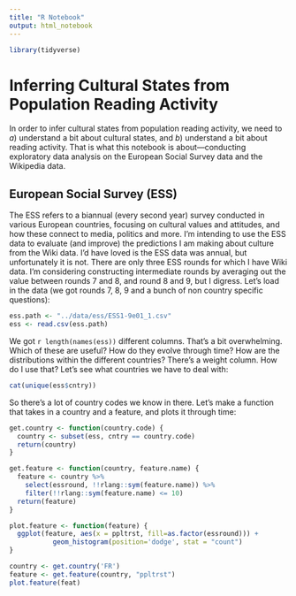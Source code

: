 ```yaml
---
title: "R Notebook"
output: html_notebook
---
```


```r
library(tidyverse)
```

# Inferring Cultural States from Population Reading Activity
In order to infer cultural states from population reading activity,
we need to $a)$ understand a bit about cultural states, and $b)$ understand a bit about reading activity. That is what this notebook is about—conducting exploratory data analysis on the European Social Survey data and the Wikipedia data.

## European Social Survey (ESS)

The ESS refers to a biannual (every second year) survey conducted in various European countries,
focusing on cultural values and attitudes, and how these connect to media, politics and more.
I'm intending to use the ESS data to evaluate (and improve) the predictions I am making about
culture from the Wiki data. I'd have loved is the ESS data was annual, but unfortunately it is
not. There are only three ESS rounds for which I have Wiki data. I'm considering constructing
intermediate rounds by averaging out the value between rounds 7 and 8, and round 8 and 9, but
I digress. Let's load in the data (we got rounds 7, 8, 9 and a bunch of non country specific
questions):

```r
ess.path <- "../data/ess/ESS1-9e01_1.csv"
ess <- read.csv(ess.path)
```

We got `r length(names(ess))` different columns. That's a bit overwhelming. Which of these are useful?
How do they evolve through time? How are the distributions within the different countries?
There's a weight column. How do I use that? Let's see what countries we have to deal with:
```r
cat(unique(ess$cntry))
``` 

So there's a lot of country codes we know in there. Let's make a function that takes in a country and a feature, and plots it through time:

```r
get.country <- function(country.code) {
  country <- subset(ess, cntry == country.code) 
  return(country)
}

get.feature <- function(country, feature.name) {
  feature <- country %>%
    select(essround, !!rlang::sym(feature.name)) %>%
    filter(!!rlang::sym(feature.name) <= 10)
  return(feature)
}

plot.feature <- function(feature) {
  ggplot(feature, aes(x = ppltrst, fill=as.factor(essround))) +
           geom_histogram(position='dodge', stat = "count")
}

country <- get.country('FR')
feature <- get.feature(country, "ppltrst")
plot.feature(feat)
```
















